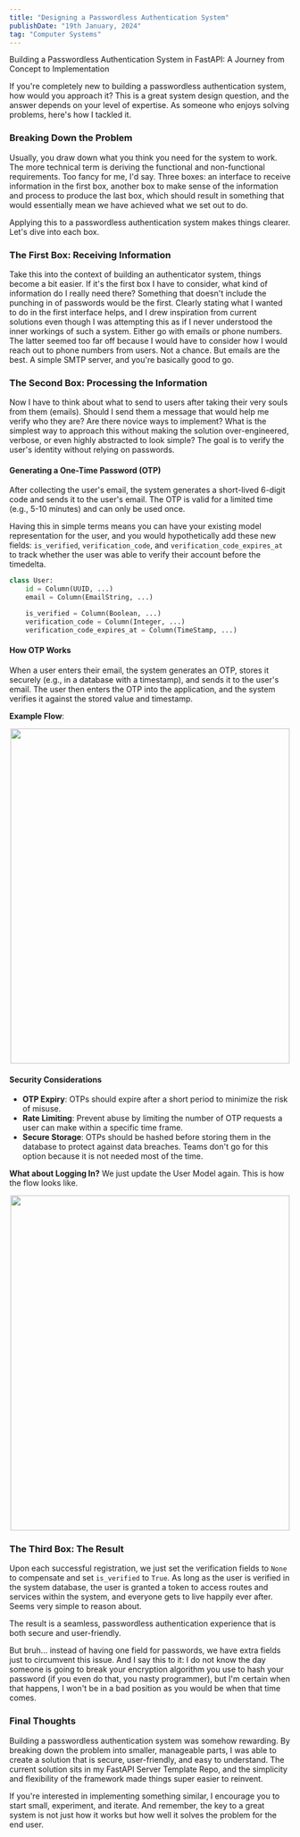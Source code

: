 ```yaml
---
title: "Designing a Passwordless Authentication System"
publishDate: "19th January, 2024"
tag: "Computer Systems"
---
```


Building a Passwordless Authentication System in FastAPI: A Journey from Concept to Implementation

If you're completely new to building a passwordless authentication system, how would you approach it? This is a great system design question, and the answer depends on your level of expertise. As someone who enjoys solving problems, here's how I tackled it.

### Breaking Down the Problem

Usually, you draw down what you think you need for the system to work. The more technical term is deriving the functional and non-functional requirements. Too fancy for me, I'd say. Three boxes: an interface to receive information in the first box, another box to make sense of the information and process to produce the last box, which should result in something that would essentially mean we have achieved what we set out to do.

Applying this to a passwordless authentication system makes things clearer. Let's dive into each box.

### The First Box: Receiving Information

Take this into the context of building an authenticator system, things become a bit easier. If it's the first box I have to consider, what kind of information do I really need there? Something that doesn't include the punching in of passwords would be the first. Clearly stating what I wanted to do in the first interface helps, and I drew inspiration from current solutions even though I was attempting this as if I never understood the inner workings of such a system. Either go with emails or phone numbers. The latter seemed too far off because I would have to consider how I would reach out to phone numbers from users. Not a chance. But emails are the best. A simple SMTP server, and you're basically good to go.

### The Second Box: Processing the Information

Now I have to think about what to send to users after taking their very souls from them (emails). Should I send them a message that would help me verify who they are? Are there novice ways to implement? What is the simplest way to approach this without making the solution over-engineered, verbose, or even highly abstracted to look simple? The goal is to verify the user's identity without relying on passwords.

#### Generating a One-Time Password (OTP)

After collecting the user's email, the system generates a short-lived 6-digit code and sends it to the user's email. The OTP is valid for a limited time (e.g., 5-10 minutes) and can only be used once.

Having this in simple terms means you can have your existing model representation for the user, and you would hypothetically add these new fields: `is_verified`, `verification_code`, and `verification_code_expires_at` to track whether the user was able to verify their account before the timedelta.

```python
class User:
    id = Column(UUID, ...)
    email = Column(EmailString, ...)

    is_verified = Column(Boolean, ...)
    verification_code = Column(Integer, ...)
    verification_code_expires_at = Column(TimeStamp, ...)
```

#### How OTP Works

When a user enters their email, the system generates an OTP, stores it securely (e.g., in a database with a timestamp), and sends it to the user's email. The user then enters the OTP into the application, and the system verifies it against the stored value and timestamp.

**Example Flow**:

<center><img src="../password/verification.png" width="500" height="600"/></center>

#### Security Considerations

- **OTP Expiry**: OTPs should expire after a short period to minimize the risk of misuse.
- **Rate Limiting**: Prevent abuse by limiting the number of OTP requests a user can make within a specific time frame.
- **Secure Storage**: OTPs should be hashed before storing them in the database to protect against data breaches. Teams don't go for this option because it is not needed most of the time.

**What about Logging In?** We just update the User Model again. This is how the flow looks like.

<center><img src="../password/logging.png" width="500" height="600"/></center>

### The Third Box: The Result

Upon each successful registration, we just set the verification fields to `None` to compensate and set `is_verified` to `True`. As long as the user is verified in the system database, the user is granted a token to access routes and services within the system, and everyone gets to live happily ever after. Seems very simple to reason about.

The result is a seamless, passwordless authentication experience that is both secure and user-friendly.

But bruh... instead of having one field for passwords, we have extra fields just to circumvent this issue. And I say this to it: I do not know the day someone is going to break your encryption algorithm you use to hash your password (if you even do that, you nasty programmer), but I'm certain when that happens, I won't be in a bad position as you would be when that time comes.

### Final Thoughts

Building a passwordless authentication system was somehow rewarding. By breaking down the problem into smaller, manageable parts, I was able to create a solution that is secure, user-friendly, and easy to understand. The current solution sits in my FastAPI Server Template Repo, and the simplicity and flexibility of the framework made things super easier to reinvent.

<BlogSuggestion link="https://github.com/blackprince001/fastapi-server-template/" title="FastAPI Server Template Github" />

If you're interested in implementing something similar, I encourage you to start small, experiment, and iterate. And remember, the key to a great system is not just how it works but how well it solves the problem for the end user.
